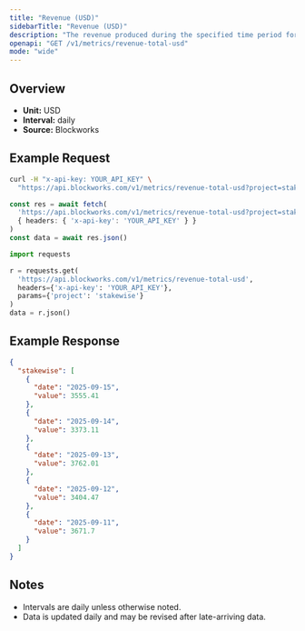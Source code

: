 ```yaml
---
title: "Revenue (USD)"
sidebarTitle: "Revenue (USD)"
description: "The revenue produced during the specified time period for given project."
openapi: "GET /v1/metrics/revenue-total-usd"
mode: "wide"
---
```


## Overview

- **Unit:** USD
- **Interval:** daily
- **Source:** Blockworks

## Example Request

<CodeGroup>

```bash cURL
curl -H "x-api-key: YOUR_API_KEY" \
  "https://api.blockworks.com/v1/metrics/revenue-total-usd?project=stakewise"
```

```typescript TypeScript
const res = await fetch(
  'https://api.blockworks.com/v1/metrics/revenue-total-usd?project=stakewise',
  { headers: { 'x-api-key': 'YOUR_API_KEY' } }
)
const data = await res.json()
```

```python Python
import requests

r = requests.get(
  'https://api.blockworks.com/v1/metrics/revenue-total-usd',
  headers={'x-api-key': 'YOUR_API_KEY'},
  params={'project': 'stakewise'}
)
data = r.json()
```

</CodeGroup>

## Example Response

```json
{
  "stakewise": [
    {
      "date": "2025-09-15",
      "value": 3555.41
    },
    {
      "date": "2025-09-14",
      "value": 3373.11
    },
    {
      "date": "2025-09-13",
      "value": 3762.01
    },
    {
      "date": "2025-09-12",
      "value": 3404.47
    },
    {
      "date": "2025-09-11",
      "value": 3671.7
    }
  ]
}
```

## Notes
- Intervals are daily unless otherwise noted.
- Data is updated daily and may be revised after late-arriving data.